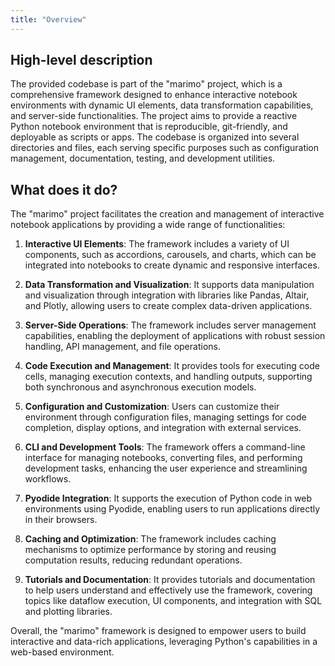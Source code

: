 ```yaml
---
title: "Overview"
---
```


## High-level description

The provided codebase is part of the "marimo" project, which is a comprehensive framework designed to enhance interactive notebook environments with dynamic UI elements, data transformation capabilities, and server-side functionalities. The project aims to provide a reactive Python notebook environment that is reproducible, git-friendly, and deployable as scripts or apps. The codebase is organized into several directories and files, each serving specific purposes such as configuration management, documentation, testing, and development utilities.

## What does it do?

The "marimo" project facilitates the creation and management of interactive notebook applications by providing a wide range of functionalities:

1. **Interactive UI Elements**: The framework includes a variety of UI components, such as accordions, carousels, and charts, which can be integrated into notebooks to create dynamic and responsive interfaces.

2. **Data Transformation and Visualization**: It supports data manipulation and visualization through integration with libraries like Pandas, Altair, and Plotly, allowing users to create complex data-driven applications.

3. **Server-Side Operations**: The framework includes server management capabilities, enabling the deployment of applications with robust session handling, API management, and file operations.

4. **Code Execution and Management**: It provides tools for executing code cells, managing execution contexts, and handling outputs, supporting both synchronous and asynchronous execution models.

5. **Configuration and Customization**: Users can customize their environment through configuration files, managing settings for code completion, display options, and integration with external services.

6. **CLI and Development Tools**: The framework offers a command-line interface for managing notebooks, converting files, and performing development tasks, enhancing the user experience and streamlining workflows.

7. **Pyodide Integration**: It supports the execution of Python code in web environments using Pyodide, enabling users to run applications directly in their browsers.

8. **Caching and Optimization**: The framework includes caching mechanisms to optimize performance by storing and reusing computation results, reducing redundant operations.

9. **Tutorials and Documentation**: It provides tutorials and documentation to help users understand and effectively use the framework, covering topics like dataflow execution, UI components, and integration with SQL and plotting libraries.

Overall, the "marimo" framework is designed to empower users to build interactive and data-rich applications, leveraging Python's capabilities in a web-based environment.